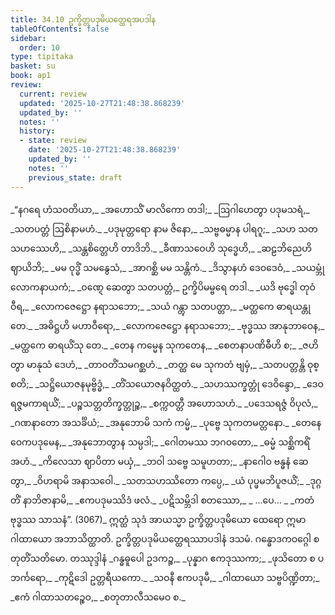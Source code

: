 ```yaml
---
title: 34.10 ဥက္ခိတ္တပဒုမိယတ္ထေရအပဒါန
tableOfContents: false
sidebar:
  order: 10
type: tipitaka
basket: su
book: ap1
review:
  current: review
  updated: '2025-10-27T21:48:38.868239'
  updated_by: ''
  notes: ''
  history:
  - state: review
    date: '2025-10-27T21:48:38.868239'
    updated_by: ''
    notes: ''
    previous_state: draft
---
```



<ReviewStatus review={frontmatter.review} showDetails={true} />

<HypothesisAnnotation frontmatter={frontmatter} />

<DynamicBreadcrumb />

<Division number="129" book="ap1" e="ch" v="20" p="316">

<Paragraph number="3861" type="verses" book="ap1">
_“နဂရေ ဟံသဝတိယာ,_  
_အဟောသိံ မာလိကော တဒါ;_  
_ဩဂါဟေတွာ ပဒုမသရံ,_  
_သတပတ္တံ ဩစိနာမဟံ._  

</Paragraph>

</Division>
<Division number="130" book="ap1" e="ch" v="20" p="316">

<Paragraph number="3862" type="verses" book="ap1">
_ပဒုမုတ္တရော နာမ ဇိနော,_  
_သဗ္ဗဓမ္မာန ပါရဂူ;_  
_သဟ သတသဟဿေဟိ,_  
_သန္တစိတ္တေဟိ တာဒိဘိ._  

</Paragraph>

</Division>
<Division number="131" book="ap1" e="ch" v="20" p="316">

<Paragraph number="3863" type="verses" book="ap1">
_ခီဏာသဝေဟိ သုဒ္ဓေဟိ,_  
_ဆဠဘိညေဟိ ဈာယိဘိ;_  
_မမ ဝုဒ္ဓိံ သမနွေသံ,_  
_အာဂစ္ဆိ မမ သန္တိကံ._  

</Paragraph>

</Division>
<Division number="132" book="ap1" e="ch" v="20" p="316">

<Paragraph number="3864" type="verses" book="ap1">
_ဒိသွာနဟံ ဒေဝဒေဝံ,_  
_သယမ္ဘုံ လောကနာယကံ;_  
_ဝဏ္ဋေ ဆေတွာ သတပတ္တံ,_  
ဥက္ခိပိမမ္ဗရေ တဒါ._  

</Paragraph>

</Division>
<Division number="133" book="ap1" e="ch" v="20" p="316">

<Paragraph number="3865" type="verses" book="ap1">
_ယဒိ ဗုဒ္ဓေါ တုဝံ ဝီရ,_  
_လောကဇေဋ္ဌော နရာသဘော;_  
_သယံ ဂန္တွာ သတပတ္တာ,_  
_မတ္ထကေ ဓာရယန္တု တေ._  

</Paragraph>

</Division>
<Division number="134" book="ap1" e="ch" v="20" p="316">

<Paragraph number="3866" type="verses" book="ap1">
_အဓိဋ္ဌဟိ မဟာဝီရော,_  
_လောကဇေဋ္ဌော နရာသဘော;_  
_ဗုဒ္ဓဿ အာနုဘာဝေန,_  
_မတ္ထကေ ဓာရယိံသု တေ._  

</Paragraph>

</Division>
<Division number="135" book="ap1" e="ch" v="20" p="316">

<Paragraph number="3867" type="verses" book="ap1">
_တေန ကမ္မေန သုကတေန,_  
_စေတနာပဏိဓီဟိ စ;_  
_ဇဟိတွာ မာနုသံ ဒေဟံ,_  
_တာဝတိံသမဂစ္ဆဟံ._  

</Paragraph>

</Division>
<Division number="136" book="ap1" e="ch" v="20" p="317">

<Paragraph number="3868" type="verses" book="ap1">
_တတ္ထ မေ သုကတံ ဗျမှံ,_  
_သတပတ္တန္တိ ဝုစ္စတိ;_  
_သဋ္ဌိယောဇနမုဗ္ဗိဒ္ဓံ,_  
_တိံသယောဇနဝိတ္ထတံ._  

</Paragraph>

</Division>
<Division number="137" book="ap1" e="ch" v="20" p="317">

<Paragraph number="3869" type="verses" book="ap1">
_သဟဿက္ခတ္တုံ ဒေဝိန္ဒော,_  
_ဒေဝရဇ္ဇမကာရယိံ;_  
_ပဉ္စသတ္တတိက္ခတ္တုဉ္စ,_  
_စက္ကဝတ္တီ အဟောသဟံ._  

</Paragraph>

</Division>
<Division number="138" book="ap1" e="ch" v="20" p="317">

<Paragraph number="3870" type="verses" book="ap1">
_ပဒေသရဇ္ဇံ ဝိပုလံ,_  
_ဂဏနာတော အသင်္ခိယံ;_  
_အနုဘောမိ သကံ ကမ္မံ,_  
_ပုဗ္ဗေ သုကတမတ္တနော._  

</Paragraph>

</Division>
<Division number="139" book="ap1" e="ch" v="20" p="317">

<Paragraph number="3871" type="verses" book="ap1">
_တေနေဝေကပဒုမေန,_  
_အနုဘောတွာန သမ္ပဒါ;_  
_ဂေါတမဿ ဘဂဝတော,_  
_ဓမ္မံ သစ္ဆိကရိံ အဟံ._  

</Paragraph>

</Division>
<Division number="140" book="ap1" e="ch" v="20" p="317">

<Paragraph number="3872" type="verses" book="ap1">
_ကိလေသာ ဈာပိတာ မယှံ,_  
_ဘဝါ သဗ္ဗေ သမူဟတာ;_  
_နာဂေါဝ ဗန္ဓနံ ဆေတွာ,_  
_ဝိဟရာမိ အနာသဝေါ._  

</Paragraph>

</Division>
<Division number="141" book="ap1" e="ch" v="20" p="317">

<Paragraph number="3873" type="verses" book="ap1">
_သတသဟဿိတော ကပ္ပေ,_  
_ယံ ပုပ္ဖမဘိပူဇယိံ;_  
_ဒုဂ္ဂတိံ နာဘိဇာနာမိ,_  
_ဧကပဒုမဿိဒံ ဖလံ._  

</Paragraph>

</Division>
<Division number="142" book="ap1" e="ch" v="20" p="317">

<Paragraph number="3874" type="verses" book="ap1">
_ပဋိသမ္ဘိဒါ စတဿော,_  
_ …ပေ… _  
_ကတံ ဗုဒ္ဓဿ သာသနံ”. (3067)_  

</Paragraph>

<Paragraph number="3875" book="ap1">
ဣတ္ထံ သုဒံ အာယသ္မာ ဥက္ခိတ္တပဒုမိယော ထေရော ဣမာ ဂါထာယော အဘာသိတ္ထာတိ.

</Paragraph>
</Division>

<Paragraph number="3876" type="center" book="ap1">
ဥက္ခိတ္တပဒုမိယတ္ထေရဿာပဒါနံ ဒသမံ.



</Paragraph>

<Paragraph number="3877" type="center" book="ap1">
ဂန္ဓောဒကဝဂ္ဂေါ စတုတိံသတိမော.



</Paragraph>

<Paragraph number="3878" type="center" book="ap1">
တဿုဒ္ဒါနံ


</Paragraph>

<Paragraph number="3879" type="verses" book="ap1">
_ဂန္ဓဓူပေါ ဥဒကဉ္စ,_  
_ပုန္နာဂ ဧကဒုဿကာ;_  
_ဖုသိတော စ ပဘင်္ကရော,_  
_ကုဋိဒေါ ဥတ္တရီယကော._  

</Paragraph>

<Paragraph number="3880" type="verses" book="ap1">
_သဝနီ ဧကပဒုမီ,_  
_ဂါထာယော သဗ္ဗပိဏ္ဍိတာ;_  
_ဧကံ ဂါထာသတဉ္စေဝ,_  
_စတုတာလီသမေဝ စ._
</Paragraph>